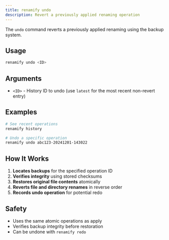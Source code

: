 ```yaml
---
title: renamify undo
description: Revert a previously applied renaming operation
---
```


The `undo` command reverts a previously applied renaming using the backup system.

## Usage

```bash
renamify undo <ID>
```

## Arguments

- `<ID>` - History ID to undo (use `latest` for the most recent non-revert entry)

## Examples

```bash
# See recent operations
renamify history

# Undo a specific operation
renamify undo abc123-20241201-143022
```

## How It Works

1. **Locates backups** for the specified operation ID
2. **Verifies integrity** using stored checksums  
3. **Restores original file contents** atomically
4. **Reverts file and directory renames** in reverse order
5. **Records undo operation** for potential redo

## Safety

- Uses the same atomic operations as apply
- Verifies backup integrity before restoration
- Can be undone with `renamify redo`
